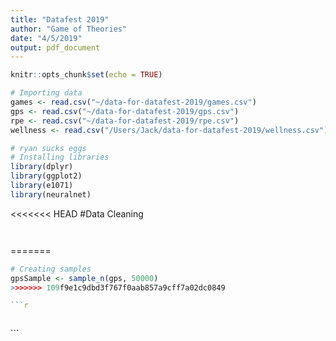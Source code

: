 ```yaml
---
title: "Datafest 2019"
author: "Game of Theories"
date: "4/5/2019"
output: pdf_document
---
```


```r
knitr::opts_chunk$set(echo = TRUE)
```

```r
# Importing data
games <- read.csv("~/data-for-datafest-2019/games.csv")
gps <- read.csv("~/data-for-datafest-2019/gps.csv")
rpe <- read.csv("~/data-for-datafest-2019/rpe.csv")
wellness <- read.csv("/Users/Jack/data-for-datafest-2019/wellness.csv")
```

```r
# ryan sucks eggs
# Installing libraries
library(dplyr)
library(ggplot2)
library(e1071)
library(neuralnet)
```

<<<<<<< HEAD
#Data Cleaning
```r

```

```r

```
=======
```r
# Creating samples
gpsSample <- sample_n(gps, 50000)
>>>>>>> 109f9e1c9dbd3f767f0aab857a9cff7a02dc0849

```r

```

```r

```

```